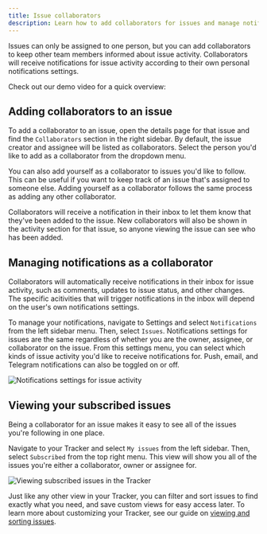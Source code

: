 ```yaml
---
title: Issue collaborators
description: Learn how to add collaborators for issues and manage notifications as a collaborator.
---
```




Issues can only be assigned to one person, but you can add collaborators to keep other team members informed about issue activity. Collaborators will receive notifications for issue activity according to their own personal notifications settings.

Check out our demo video for a quick overview:

<YouTube id='1_bb3N2UT04' posterQuality='max' />

## Adding collaborators to an issue

To add a collaborator to an issue, open the details page for that issue and find the `Collaborators` section in the right sidebar. By default, the issue creator and assignee will be listed as collaborators. Select the person you'd like to add as a collaborator from the dropdown menu.

You can also add yourself as a collaborator to issues you'd like to follow. This can be useful if you want to keep track of an issue that's assigned to someone else. Adding yourself as a collaborator follows the same process as adding any other collaborator.

Collaborators will receive a notification in their inbox to let them know that they've been added to the issue. New collaborators will also be shown in the activity section for that issue, so anyone viewing the issue can see who has been added.

## Managing notifications as a collaborator

Collaborators will automatically receive notifications in their inbox for issue activity, such as comments, updates to issue status, and other changes. The specific acitivities that will trigger notifications in the inbox will depend on the user's own notifications settings.

To manage your notifications, navigate to Settings and select `Notifications` from the left sidebar menu. Then, select `Issues`. Notifications settings for issues are the same regardless of whether you are the owner, assignee, or collaborator on the issue. From this settings menu, you can select which kinds of issue activity you'd like to receive notifications for. Push, email, and Telegram notifications can also be toggled on or off.

<Image 
    src={notificationsSettingsActivity} 
    alt="Notifications settings for issue activity" 
    inferSize 
    quality="max" 
/>

## Viewing your subscribed issues

Being a collaborator for an issue makes it easy to see all of the issues you're following in one place. 

Navigate to your Tracker and select `My issues` from the left sidebar. Then, select `Subscribed` from the top right menu. This view will show you all of the issues you're either a collaborator, owner or assignee for.

<Image 
    src={trackerSubscribed} 
    alt="Viewing subscribed issues in the Tracker" 
    inferSize 
    quality="max" 
/>

Just like any other view in your Tracker, you can filter and sort issues to find exactly what you need, and save custom views for easy access later. To learn more about customizing your Tracker, see our guide on [viewing and sorting issues](/task-tracking/viewing-issues).

